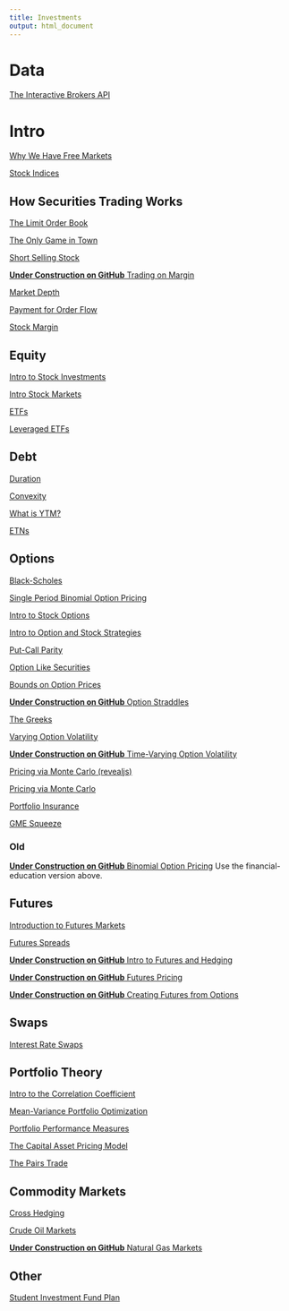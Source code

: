 ```yaml
---
title: Investments
output: html_document
---
```


# Data

[The Interactive Brokers API](https://financial-education.github.io/IB_API/)

# Intro

[Why We Have Free Markets](https://financial-education.github.io/why_we_have_free_markets)

[Stock Indices](https://financial-education.github.io/stock-indices/)

## How Securities Trading Works 

[The Limit Order Book](https://financialmarkets.github.io/5mf_limit-order-book/)

[The Only Game in Town](https://financial-education.github.io/only_game_in_town/)

[Short Selling Stock]()

[**Under Construction on GitHub** Trading on Margin](https://github.com/FinancialMarkets/5MinuteFinance/blob/master/Trading_and_Market_Structure/Margin/margin.Rmd)

[Market Depth](https://matt-brigida.github.io/fin_532_market_depth/)

[Payment for Order Flow](https://financial-education.github.io/payment_for_order_flow/)

[Stock Margin](https://financial-education.github.io/stock_margin/)

## Equity

[Intro to Stock Investments]()

[Intro Stock Markets]()

[ETFs]()

[Leveraged ETFs]()

## Debt

[Duration]()

[Convexity]()

[What is YTM?]()

[ETNs]()

## Options

[Black-Scholes]()

[Single Period Binomial Option Pricing](https://financial-education.github.io/single_period_binomial_option_pricing)

[Intro to Stock Options]()

[Intro to Option and Stock Strategies]()

[Put-Call Parity](https://financial-education.github.io/put_call_parity/)

[Option Like Securities](https://financial-education.github.io/option_like_securities/)

[Bounds on Option Prices](https://financial-education.github.io/bounds_on_option_prices/)

[**Under Construction on GitHub** Option Straddles](https://github.com/FinancialMarkets/5MinuteFinance/blob/master/Options/option_straddle/option_straddle.Rmd)

[The Greeks]()

[Varying Option Volatility]()

[**Under Construction on GitHub** Time-Varying Option Volatility](https://github.com/FinancialMarkets/5MinuteFinance/blob/master/Options/time_varying_IV/stoch_vol.Rmd)

[Pricing via Monte Carlo (revealjs)](https://financial-education.github.io/intro_monte_carlo_methods_in_finance)

[Pricing via Monte Carlo]()

[Portfolio Insurance](https://financial-education.github.io/portfolio_insurance/)

[GME Squeeze](https://financial-education.github.io/GME_Squeeze/)

### Old

[**Under Construction on GitHub** Binomial Option Pricing](https://github.com/FinancialMarkets/5MinuteFinance/blob/master/Options/binomial_option_pricing/binomial_option_pricing.Rmd) Use the financial-education version above.

## Futures

[Introduction to Futures Markets](https://financial-education.github.io/intro_futures_rtf/)

[Futures Spreads](https://financial-education.github.io/Futures_Spreads/)

[**Under Construction on GitHub** Intro to Futures and Hedging](https://github.com/FinancialMarkets/5MinuteFinance/blob/master/Derivatives/Futures_Intro/intro_futures.Rmd)

[**Under Construction on GitHub** Futures Pricing](https://github.com/FinancialMarkets/5MinuteFinance/blob/master/Derivatives/Pricing_Futures/pricing_futures.Rmd)

[**Under Construction on GitHub** Creating Futures from Options](https://github.com/FinancialMarkets/5MinuteFinance/blob/master/Options/creating_futures_with_options/creating_futures_with_options.Rmd)

## Swaps

[Interest Rate Swaps](https://financial-education.github.io/5mf_Interest_Rate_Swaps/)

## Portfolio Theory

[Intro to the Correlation Coefficient]()

[Mean-Variance Portfolio Optimization]()

[Portfolio Performance Measures]()

[The Capital Asset Pricing Model]()

[The Pairs Trade]()

## Commodity Markets

[Cross Hedging]()

[Crude Oil Markets]()

[**Under Construction on GitHub** Natural Gas Markets](https://github.com/FinancialMarkets/5MinuteFinance/blob/master/Commodities/nat_gas_markets/nat_gas_markets.Rmd)

## Other

[Student Investment Fund Plan](https://financial-education.github.io/Student_Investment_Fund_Plan/)
